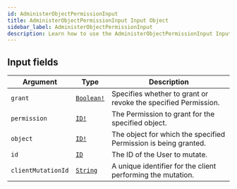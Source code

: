 ```yaml
---
id: AdministerObjectPermissionInput
title: AdministerObjectPermissionInput Input Object
sidebar_label: AdministerObjectPermissionInput
description: Learn how to use the AdministerObjectPermissionInput Input Object for Builder's API.
---
```


## Input fields

| Argument           | Type                                        | Description                                                     |
| ------------------ | ------------------------------------------- | --------------------------------------------------------------- |
| `grant`            | [`Boolean!`](/composer/builder/api/schema/scalar/Boolean.mdx) | Specifies whether to grant or revoke the specified Permission.  |
| `permission`       | [`ID!`](/composer/builder/api/schema/scalar/ID.mdx)           | The Permission to grant for the specified object.               |
| `object`           | [`ID!`](/composer/builder/api/schema/scalar/ID.mdx)           | The object for which the specified Permission is being granted. |
| `id`               | [`ID`](/composer/builder/api/schema/scalar/ID.mdx)            | The ID of the User to mutate.                                   |
| `clientMutationId` | [`String`](/composer/builder/api/schema/scalar/String.mdx)    | A unique identifier for the client performing the mutation.     |
